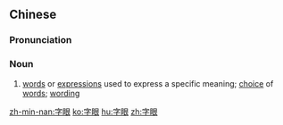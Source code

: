 ==Chinese==
{{zh-forms}}

===Pronunciation===
{{zh-pron
|m=zìyǎn,er=y
|c=zi6 ngaan5
|h=pfs=sṳ-ngién
|mn=qz,tp,xm:lī-gán/kh,zz:jī-gán
|cat=n
}}

===Noun===
{{zh-noun}}

# [[word]]s or [[expression]]s used to express a specific meaning; [[choice]] of [[word]]s; [[wording]]

[[zh-min-nan:字眼]]
[[ko:字眼]]
[[hu:字眼]]
[[zh:字眼]]